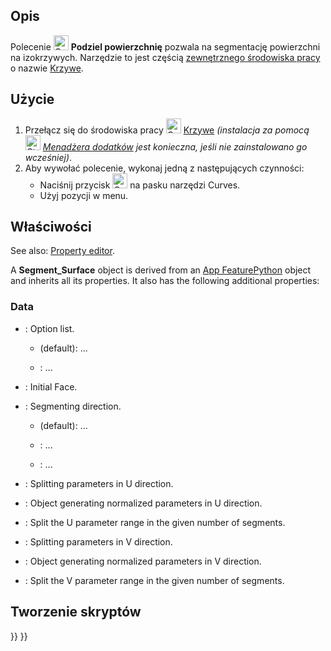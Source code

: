 <languages/>

{{Docnav/pl
|[[Curves_GordonSurface/pl|Powierzchnia Gordona]]
|[[Curves_CompressionSpring/pl|Sprężyna ściskająca]]
|[[Curves_Workbench/pl|środowisko pracy Krzywe]]
|IconL=Curves_GordonSurface.svg
|IconR=Curves_CompressionSpring.svg
|IconC=Curves_workbench_icon.svg
}}

{{GuiCommand/pl
|Name=Curves SegmentSurface
|Name/pl=Krzywe: Podziel powierzchnię
|MenuLocation=Surfaces → Segment surface
|Workbenches=[[Curves_Workbench/pl|Krzywe]]
}}

<span id="Description"></span>
==Opis==

<div class="mw-translate-fuzzy">
Polecenie [[Image:Curves_SegmentSurface.svg|24px]] '''Podziel powierzchnię''' pozwala na segmentację powierzchni na izokrzywych. Narzędzie to jest częścią [[External_workbenches/pl|zewnętrznego środowiska pracy]] o nazwie [[Curves_Workbench/pl|Krzywe]].
</div>

<span id="Usage"></span>
==Użycie==

<div class="mw-translate-fuzzy">
# Przełącz się do środowiska pracy [[Image:Curves_workbench_icon.svg|24px]] [[Curves_Workbench/pl|Krzywe]] ''(instalacja za pomocą [[Image:Std_AddonMgr.svg|24px]] [[Std_AddonMgr/pl|Menadżera dodatków]] jest konieczna, jeśli nie zainstalowano go wcześniej)''.
# Aby wywołać polecenie, wykonaj jedną z następujących czynności:
#* Naciśnij przycisk [[Image:Curves_SegmentSurface.svg|24px]] na pasku narzędzi Curves.
#* Użyj pozycji {{MenuCommand|Surfaces → Segment surface}} w menu.
</div>

<span id="Properties"></span>
==Właściwości==

<div lang="en" dir="ltr" class="mw-content-ltr">
See also: [[Property_editor|Property editor]].
</div>

<div lang="en" dir="ltr" class="mw-content-ltr">
A '''Segment_Surface''' object is derived from an [[App_FeaturePython|App FeaturePython]] object and inherits all its properties. It also has the following additional properties:
</div>

<div lang="en" dir="ltr" class="mw-content-ltr">
===Data===
</div>

<div lang="en" dir="ltr" class="mw-content-ltr">
{{TitleProperty|Base}}
</div>

<div lang="en" dir="ltr" class="mw-content-ltr">
* {{PropertyData|Option|Enumeration}}: Option list.
** {{Value|Custom}} (default): ...
** {{Value|Auto}}: ...
* {{PropertyData|Source|LinkSub}}: Initial Face.
</div>

<div lang="en" dir="ltr" class="mw-content-ltr">
{{TitleProperty|Option Auto}}
</div>

<div lang="en" dir="ltr" class="mw-content-ltr">
* {{PropertyData|Direction|Enumeration}}: Segmenting direction.
** {{Value|U}} (default): ...
** {{Value|V}}: ...
** {{Value|Both}}: ...
</div>

<div lang="en" dir="ltr" class="mw-content-ltr">
{{TitleProperty|UDirection}}
</div>

<div lang="en" dir="ltr" class="mw-content-ltr">
* {{PropertyData|Knots U|FloatList}}: Splitting parameters in U direction.
* {{PropertyData|Knots UProvider|Link}}: Object generating normalized parameters in U direction.
* {{PropertyData|Number U|Integer}}: Split the U parameter range in the given number of segments.
</div>

<div lang="en" dir="ltr" class="mw-content-ltr">
{{TitleProperty|VDirection}}
</div>

<div lang="en" dir="ltr" class="mw-content-ltr">
* {{PropertyData|Knots V|FloatList}}: Splitting parameters in V direction.
* {{PropertyData|Knots VProvider|Link}}: Object generating normalized parameters in V direction.
* {{PropertyData|Number V|Integer}}: Split the V parameter range in the given number of segments.
</div>

<span id="Scripting"></span>
==Tworzenie skryptów==


{{Docnav/pl
|[[Curves_GordonSurface/pl|Powierzchnia Gordona]]
|[[Curves_CompressionSpring/pl|Sprężyna ściskająca]]
|[[Curves_Workbench/pl|środowisko pracy Krzywe]]
|IconL=Curves_GordonSurface.svg
|IconR=Curves_CompressionSpring.svg
|IconC=Curves_workbench_icon.svg
}}

{{Curves Tools navi{{#translation:}}}}
{{Userdocnavi{{#translation:}}}}